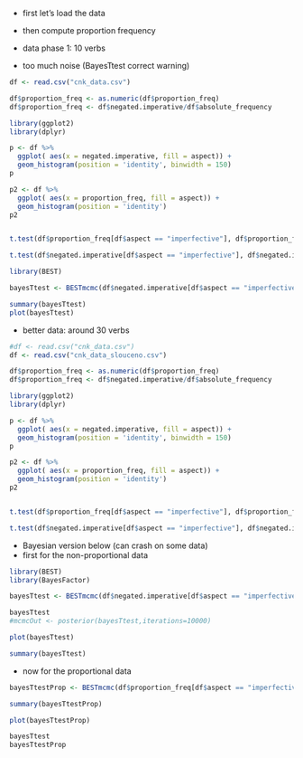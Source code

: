 -   first let's load the data
-   then compute proportion frequency

- data phase 1: 10 verbs
- too much noise (BayesTtest correct warning)

```r
df <- read.csv("cnk_data.csv")

df$proportion_freq <- as.numeric(df$proportion_freq)
df$proportion_freq <- df$negated.imperative/df$absolute_frequency

library(ggplot2)
library(dplyr)

p <- df %>%
  ggplot( aes(x = negated.imperative, fill = aspect)) +
  geom_histogram(position = 'identity', binwidth = 150)
p

p2 <- df %>%
  ggplot( aes(x = proportion_freq, fill = aspect)) +
  geom_histogram(position = 'identity')
p2


t.test(df$proportion_freq[df$aspect == "imperfective"], df$proportion_freq[df$aspect == "perfective"])

t.test(df$negated.imperative[df$aspect == "imperfective"], df$negated.imperative[df$aspect == "perfective"])

library(BEST)

bayesTtest <- BESTmcmc(df$negated.imperative[df$aspect == "imperfective"], df$negated.imperative[df$aspect == "perfective"])

summary(bayesTtest)
plot(bayesTtest)
```

- better data: around 30 verbs

```r
#df <- read.csv("cnk_data.csv")
df <- read.csv("cnk_data_slouceno.csv")

df$proportion_freq <- as.numeric(df$proportion_freq)
df$proportion_freq <- df$negated.imperative/df$absolute_frequency

library(ggplot2)
library(dplyr)

p <- df %>%
  ggplot( aes(x = negated.imperative, fill = aspect)) +
  geom_histogram(position = 'identity', binwidth = 150)
p

p2 <- df %>%
  ggplot( aes(x = proportion_freq, fill = aspect)) +
  geom_histogram(position = 'identity')
p2


t.test(df$proportion_freq[df$aspect == "imperfective"], df$proportion_freq[df$aspect == "perfective"])

t.test(df$negated.imperative[df$aspect == "imperfective"], df$negated.imperative[df$aspect == "perfective"])
```

- Bayesian version below (can crash on some data)
- first for the non-proportional data

```r
library(BEST)
library(BayesFactor)

bayesTtest <- BESTmcmc(df$negated.imperative[df$aspect == "imperfective"], df$negated.imperative[df$aspect == "perfective"])

bayesTtest
#mcmcOut <- posterior(bayesTtest,iterations=10000)

plot(bayesTtest)

summary(bayesTtest)
```

- now for the proportional data

```r

bayesTtestProp <- BESTmcmc(df$proportion_freq[df$aspect == "imperfective"], df$proportion_freq[df$aspect == "perfective"])

summary(bayesTtestProp)

plot(bayesTtestProp)

bayesTtest
bayesTtestProp
```

